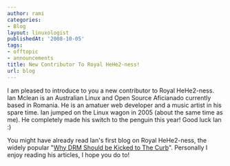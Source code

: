 ```yaml
---
author: rami
categories:
- Blog
layout: linuxologist
publishedAt: '2008-10-05'
tags:
- offtopic
- announcements
title: New Contributor To Royal HeHe2-ness!
url: blog
---
```


I am pleased to introduce to you a new contributor to Royal HeHe2-ness. Ian Mclean is an Australian Linux and Open Source Aficianado currently based in Romania. He is an amatuer web developer and a music artist in his spare time. Ian jumped on the Linux wagon in 2005 (about the same time as me). He completely made his switch to the penguin this year! Good luck Ian :)

You might have already read Ian's first blog on Royal HeHe2-ness, the widely popular "[Why DRM Should be Kicked to The Curb](/2008/10/01/why-its-time-to-kick-drm-to-the-curb)". Personally I enjoy reading his articles, I hope you do to!